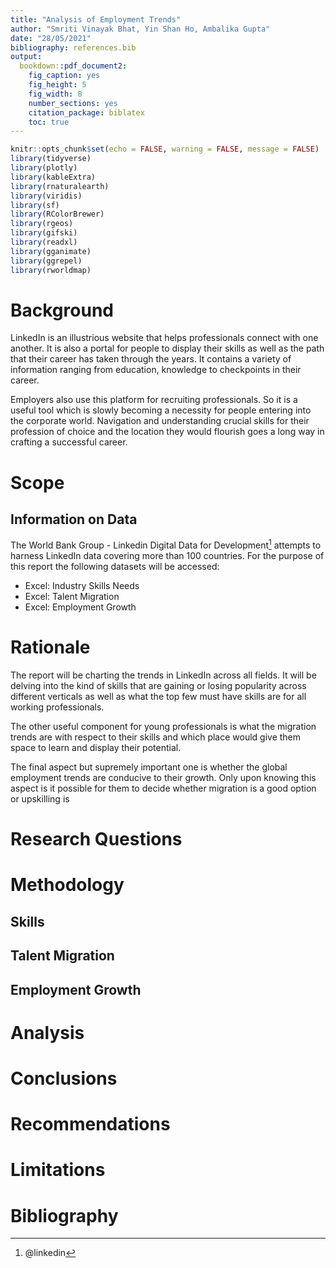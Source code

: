 ```yaml
---
title: "Analysis of Employment Trends"
author: "Smriti Vinayak Bhat, Yin Shan Ho, Ambalika Gupta"
date: "28/05/2021"
bibliography: references.bib
output:
  bookdown::pdf_document2:
    fig_caption: yes
    fig_height: 5
    fig_width: 8
    number_sections: yes
    citation_package: biblatex
    toc: true
---
```


```r
knitr::opts_chunk$set(echo = FALSE, warning = FALSE, message = FALSE)
library(tidyverse)
library(plotly)
library(kableExtra)
library(rnaturalearth)
library(viridis)
library(sf)
library(RColorBrewer)
library(rgeos)
library(gifski)
library(readxl)
library(gganimate)
library(ggrepel)
library(rworldmap)
```


# Background

LinkedIn is an illustrious website that helps professionals connect with one another. It is also a portal for people to display their skills as well as the path that their career has taken through the years. It contains a variety of information ranging from education, knowledge to checkpoints in their career.

Employers also use this platform for recruiting professionals. So it is a useful tool which is slowly becoming a necessity for people entering into the corporate world. Navigation and understanding crucial skills for their profession of choice and the location they would flourish goes a long way in crafting a successful career.


# Scope


## Information on Data

The World Bank Group - Linkedin Digital Data for Development^[@linkedin] attempts to harness LinkedIn data covering more than 100 countries. For the purpose of this report the following datasets will be accessed:

- Excel: Industry Skills Needs
- Excel: Talent Migration
- Excel: Employment Growth


# Rationale

The report will be charting the trends in LinkedIn across all fields. It will be delving into the kind of skills that are gaining or losing popularity across different verticals as well as what the top few must have skills are for all working professionals.

The other useful component for young professionals is what the migration trends are with respect to their skills and which place would give them space to learn and display their potential.

The final aspect but supremely important one is whether the global employment trends are conducive to their growth. Only upon knowing this aspect is it possible for them to decide whether migration is a good option or upskilling is 


# Research Questions


# Methodology


## Skills

## Talent Migration

## Employment Growth


# Analysis

# Conclusions

# Recommendations

# Limitations

# Bibliography
